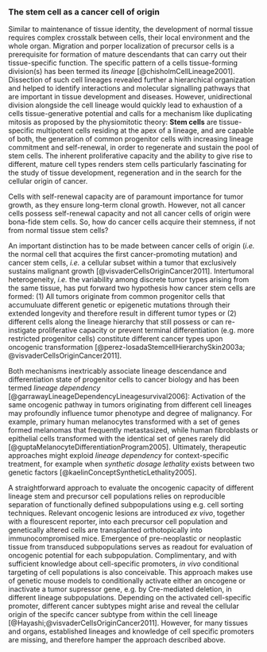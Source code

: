 ### The stem cell as a cancer cell of origin {#csc}

Similar to maintenance of tissue identity, the development of normal tissue requires complex crosstalk between cells, their local environment and the whole organ. Migration and porper localization of precursor cells is a prerequisite for formation of mature descendants that can carry out their tissue-specific function. The specific pattern of a cells tissue-forming division(s) has been termed its *lineage* [@chisholmCellLineage2001]. Dissection of such cell lineages revealed further a hierarchical organization and helped to identify interactions and molecular signalling pathways that are important in tissue development and diseases. However, unidirectional division alongside the cell lineage would quickly lead to exhaustion of a cells tissue-generative potential and calls for a mechanism like duplicating mitosis as proposed by the physiomitotic theory: **Stem cells** are tissue-specific multipotent cells residing at the apex of a lineage, and are capable of both, the generation of common progenitor cells with increasing lineage commitment and self-renewal, in order to regenerate and sustain the pool of stem cells. The inherent proliferative capacity and the ability to give rise to different, mature cell types renders stem cells particularly fascinating for the study of tissue development, regeneration and in the search for the cellular origin of cancer.

Cells with self-renewal capacity are of paramount importance for tumor growth, as they ensure long-term clonal growth. However, not all cancer cells possess self-renewal capacity and not all cancer cells of origin were bona-fide stem cells. So, how do cancer cells acquire their stemness, if not from normal tissue stem cells?

An important distinction has to be made between cancer cells of origin (*i.e.* the normal cell that acquires the first cancer-promoting mutation) and cancer stem cells, *i.e.* a cellular subset within a tumor that exclusively sustains malignant growth [@visvaderCellsOriginCancer2011]. Intertumoral heterogeneity, *i.e.* the variability among discrete tumor types arising from the same tissue, has put forward two hypothesis how cancer stem cells are formed: (1) All tumors originate from common progenitor cells that accumuluate different genetic or epigenetic mutations through their extended longevity and therefore result in different tumor types or (2) different cells along the lineage hierarchy that still possess or can re-instigate proliferative capacity or prevent terminal differentiation (e.g. more restricted progenitor cells) constitute different cancer types upon oncogenic transformation [@perez-losadaStemcellHierarchySkin2003a; @visvaderCellsOriginCancer2011].

Both mechanisms inextricably associate lineage descendance and differentiation state of progenitor cells to cancer biology and has been termed *lineage dependency* [@garrawayLineageDependencyLineagesurvival2006]: Activation of the same oncogenic pathway in tumors originating from different cell lineages may profoundly influence tumor phenotype and degree of malignancy. For example, primary human melanocytes transformed with a set of genes formed melanomas that frequently metastasized, while human fibroblasts or epithelial cells transformed with the identical set of genes rarely did [@guptaMelanocyteDifferentiationProgram2005]. Ultimately, therapeutic approaches might exploid *lineage dependency* for context-specific treatment, for example when *synthetic dosage lethality* exists between two genetic factors [@kaelinConceptSyntheticLethality2005].

A straightforward approach to evaluate the oncogenic capacity of different lineage stem and precursor cell populations relies on reproducible separation of functionally defined subpopulations using e.g. cell sorting techniques. Relevant oncogenic lesions are introduced *ex vivo*, together with a flourescent reporter, into each precursor cell population and genetically altered cells are transplanted orthotopically into immunocompromised mice. Emergence of pre-neoplastic or neoplastic tissue from transduced subpopulations serves as readout for evaluation of oncogenic potential for each subpopulation. Complimentary, and with sufficient knowledge about cell-specific promoters, *in vivo* conditional targeting of cell populations is also conceivable. This approach makes use of genetic mouse models to conditionally activate either an oncogene or inactivate a tumor supressor gene, e.g. by Cre-mediated deletion, in different lineage subpopulations. Depending on the activated cell-specific promoter, different cancer subtypes might arise and reveal the cellular origin of the specifc cancer subtype from within the cell lineage [@Hayashi;@visvaderCellsOriginCancer2011]. However, for many tissues and organs, established lineages and knowledge of cell specific promoters are missing, and therefore hamper the approach described above.
